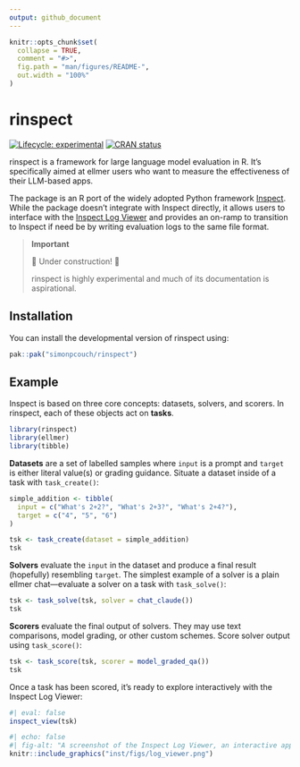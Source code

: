 ```yaml
---
output: github_document
---
```


<!-- README.md is generated from README.Rmd. Please edit that file -->

```r
knitr::opts_chunk$set(
  collapse = TRUE,
  comment = "#>",
  fig.path = "man/figures/README-",
  out.width = "100%"
)
```

# rinspect

<!-- badges: start -->
[![Lifecycle: experimental](https://img.shields.io/badge/lifecycle-experimental-orange.svg)](https://lifecycle.r-lib.org/articles/stages.html#experimental)
[![CRAN status](https://www.r-pkg.org/badges/version/rinspect)](https://CRAN.R-project.org/package=rinspect)
<!-- badges: end -->

rinspect is a framework for large language model evaluation in R. It's specifically aimed at ellmer users who want to measure the effectiveness of their LLM-based apps.

The package is an R port of the widely adopted Python framework [Inspect](https://inspect.ai-safety-institute.org.uk/). While the package doesn't integrate with Inspect directly, it allows users to interface with the [Inspect Log Viewer](https://inspect.ai-safety-institute.org.uk/log-viewer.html) and provides an on-ramp to transition to Inspect if need be by writing evaluation logs to the same file format.

> **Important**
> 
> 🚧 Under construction! 🚧
>
> rinspect is highly experimental and much of its documentation is aspirational.

## Installation

You can install the developmental version of rinspect using:

```r
pak::pak("simonpcouch/rinspect")
```

## Example

Inspect is based on three core concepts: datasets, solvers, and scorers. In rinspect, each of these objects act on **tasks**.

```r
library(rinspect)
library(ellmer)
library(tibble)
```

**Datasets** are a set of labelled samples where `input` is a prompt and `target` is either literal value(s) or grading guidance. Situate a dataset inside of a task with `task_create()`:

```r
simple_addition <- tibble(
  input = c("What's 2+2?", "What's 2+3?", "What's 2+4?"),
  target = c("4", "5", "6")
)

tsk <- task_create(dataset = simple_addition)
tsk
```

**Solvers** evaluate the `input` in the dataset and produce a final result (hopefully) resembling `target`. The simplest example of a solver is a plain ellmer chat---evaluate a solver on a task with `task_solve()`:

```r
tsk <- task_solve(tsk, solver = chat_claude())
tsk
```

**Scorers** evaluate the final output of solvers. They may use text comparisons, model grading, or other custom schemes. Score solver output using `task_score()`:

```r
tsk <- task_score(tsk, scorer = model_graded_qa())
tsk
```

Once a task has been scored, it's ready to explore interactively with the Inspect Log Viewer:

```r
#| eval: false
inspect_view(tsk)
```

```r
#| echo: false
#| fig-alt: "A screenshot of the Inspect Log Viewer, an interactive app displaying information on the 3 samples evaluated in this eval."
knitr::include_graphics("inst/figs/log_viewer.png")
```
